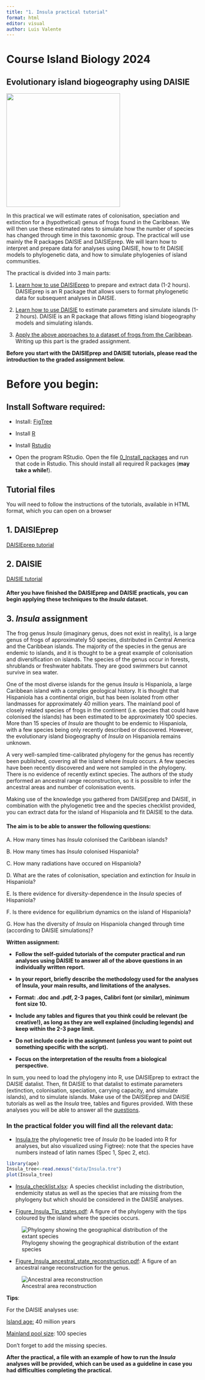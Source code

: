 ```yaml
---
title: "1. Insula practical tutorial"
format: html
editor: visual
author: Luis Valente
---
```


# Course Island Biology 2024

## Evolutionary island biogeography using DAISIE

![](images/Figure_Insula_ancestral_state_reconstruction.png){fig-align="center" width="297"}

In this practical we will estimate rates of colonisation, speciation and extinction for a (hypothetical) genus of frogs found in the Caribbean. We will then use these estimated rates to simulate how the number of species has changed through time in this taxonomic group. The practical will use mainly the R packages DAISIE and DAISIEprep. We will learn how to interpret and prepare data for analyses using DAISIE, how to fit DAISIE models to phylogenetic data, and how to simulate phylogenies of island communities.

The practical is divided into 3 main parts:

1.  [Learn how to use DAISIEprep](#sec-1.-daisieprep) to prepare and extract data (1-2 hours). DAISIEprep is an R package that allows users to format phylogenetic data for subsequent analyses in DAISIE.

2.  [Learn how to use DAISIE](#sec-2.-daisie) to estimate parameters and simulate islands (1-2 hours). DAISIE is an R package that allows fitting island biogeography models and simulating islands.

3.  [Apply the above approaches to a dataset of frogs from the Caribbean](#sec-insula). Writing up this part is the graded assignment.

**Before you start with the DAISIEprep and DAISIE tutorials, please read the introduction to the graded assignment below.**

# Before you begin:

## Install Software required:

-   Install: [FigTree](https://github.com/rambaut/figtree/releases)

-   Install [R](https://www.r-project.org)

-   Install [Rstudio](https://rstudio.com/products/rstudio/download/)

-   Open the program RStudio. Open the file [0_Install_packages](0.Install_packages.html) and run that code in Rstudio. This should install all required R packages (**may take a while!**).

## Tutorial files

You will need to follow the instructions of the tutorials, available in HTML format, which you can open on a browser

## 1. DAISIEprep {#sec-1.-daisieprep}

[DAISIEprep tutorial](2.DAISIEprep.html)

## 2. DAISIE {#sec-2.-daisie}

[DAISIE tutorial](3.DAISIE.html)

#### After you have finished the DAISIEprep and DAISIE practicals, you can begin applying these techniques to the *Insula* dataset.

## 3. *Insula* assignment {#sec-insula}

The frog genus *Insula* (imaginary genus, does not exist in reality), is a large genus of frogs of approximately 50 species, distributed in Central America and the Caribbean islands. The majority of the species in the genus are endemic to islands, and it is thought to be a great example of colonisation and diversification on islands. The species of the genus occur in forests, shrublands or freshwater habitats. They are good swimmers but cannot survive in sea water.

One of the most diverse islands for the genus *Insula* is Hispaniola, a large Caribbean island with a complex geological history. It is thought that Hispaniola has a continental origin, but has been isolated from other landmasses for approximately 40 million years. The mainland pool of closely related species of frogs in the continent (i.e. species that could have colonised the islands) has been estimated to be approximately 100 species. More than 15 species of *Insula* are thought to be endemic to Hispaniola, with a few species being only recently described or discovered. However, the evolutionary island biogeography of *Insula* on Hispaniola remains unknown.

A very well-sampled time-calibrated phylogeny for the genus has recently been published, covering all the island where *Insula* occurs. A few species have been recently discovered and were not sampled in the phylogeny. There is no evidence of recently extinct species. The authors of the study performed an ancestral range reconstruction, so it is possible to infer the ancestral areas and number of colonisation events.

Making use of the knowledge you gathered from DAISIEprep and DAISIE, in combination with the phylogenetic tree and the species checklist provided, you can extract data for the island of Hispaniola and fit DAISIE to the data.

#### The aim is to be able to answer the following questions: {#sec-4.-questions}

A. How many times has *Insula* colonised the Caribbean islands?

B. How many times has *Insula* colonised Hispaniola?

C. How many radiations have occured on Hispaniola?

D. What are the rates of colonisation, speciation and extinction for *Insula* in Hispaniola?

E. Is there evidence for diversity-dependence in the *Insula* species of Hispaniola?

F. Is there evidence for equilibrium dynamics on the island of Hispaniola?

G. How has the diversity of *Insula* on Hispaniola changed through time (according to DAISIE simulations)?

**Written assignment:**

-   **Follow the self-guided tutorials of the computer practical and run analyses using DAISIE to answer all of the above questions in an individually written report.**

-   **In your report, briefly describe the methodology used for the analyses of Insula, your main results, and limitations of the analyses.**

-   **Format: .doc and .pdf, 2-3 pages, Calibri font (or similar), minimum font size 10.**

-   **Include any tables and figures that you think could be relevant (be creative!), as long as they are well explained (including legends) and keep within the 2-3 page limit.**

-   **Do not include code in the assignment (unless you want to point out something specific with the script).**

-   **Focus on the interpretation of the results from a biological perspective.**

In sum, you need to load the phylogeny into R, use DAISIEprep to extract the DAISIE datalist. Then, fit DAISIE to that datalist to estimate parameters (extinction, colonisation, speciation, carrying capacity, and simulate islands), and to simulate islands. Make use of the DAISIEprep and DAISIE tutorials as well as the *Insula* tree, tables and figures provided. With these analyses you will be able to answer all the [questions](#sec-4.-questions).

### In the practical folder you will find all the relevant data:

-   [Insula.tre](data/Insula.tre) the phylogenetic tree of *Insula* (to be loaded into R for analyses, but also visualized using Figtree): note that the species have numbers instead of latin names (Spec 1, Spec 2, etc).

```r
library(ape)
Insula_tree<-read.nexus("data/Insula.tre")
plot(Insula_tree)
```

-   [Insula_checklist.xlsx](data/Insula_checklist.xlsx): A species checklist including the distribution, endemicity status as well as the species that are missing from the phylogeny but which should be considered in the DAISIE analyses.

-   [Figure_Insula_Tip_states.pdf](data/Figure_Insula_Tip_states.pdf): A figure of the phylogeny with the tips coloured by the island where the species occurs.

![Phylogeny showing the geographical distribution of the extant species](images/Figure_Insula_tip_states.png)

-   [Figure_Insula_ancestral_state_reconstruction.pdf](data/Figure_Insula_ancestral_state_reconstruction.pdf): A figure of an ancestral range reconstruction for the genus.

![Ancestral area reconstruction](images/Figure_Insula_ancestral_state_reconstruction.png)

**Tips**:

For the DAISIE analyses use:

[Island age:]{.underline} 40 million years

[Mainland pool size]{.underline}: 100 species

Don't forget to add the missing species.

**After the practical, a file with an example of how to run the *Insula* analyses will be provided, which can be used as a guideline in case you had difficulties completing the practical.**
